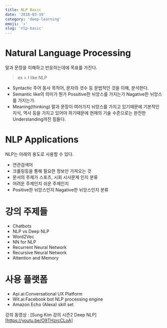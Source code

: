 ```yaml
---
title: NLP Basic
date: '2018-03-19'
category: 'deep-learning'
emoji: '✈️'
slug: 'nlp-basic'
---
```


# Natural Language Processing

말과 문장을 이해하고 반응하는데에 목표를 가진다.

> ex > I like NLP

- Syntactic
  주어 동사 목적어, 문자의 갯수 등 문법적인 것을 이해, 분석한다.
- Semantic
  like의 의미가 뭔가 Possitive한 뉘앙스를 가지는가 Nagative한 뉘앙스를 가지는가.
- Meaning(thinking)
  말과 문장이 여러가지 뉘앙스를 가지고 있기때문에 기본적인 지식, 역사 등을 가지고 있어야 하기때문에 현재의 기술 수준으로는 완전한 Understanding까진 힘들다.

# NLP Applications

NLP는 아래의 용도로 사용할 수 있다.

- 연관검색어
- 크롤링등을 통해 필요한 정보만 가져오는 것
- 문서의 주제가 스포츠, 시회 시사문제 인지 분류
- 어려운 주제인지 쉬운 주제인지
- Positive한 뉘앙스인지 Nagative한 뉘앙스인지 분류

# 강의 주제들

- Chatbots
- NLP vs Deep NLP
- Word2Vec
- NN for NLP
- Recurrent Neural Network
- Recursive Neural Network
- Attention and Memory

# 사용 플랫폼

- Api.ai:Conversational UX Platform
- Wit.ai:Facebook bot NLP processing engine
- Amazon Echo (Alexa) skill set

강의 동영상 : [Sung Kim 강의 시즌2 Deep NLP][https://youtu.be/O9THzrcCLoA]
